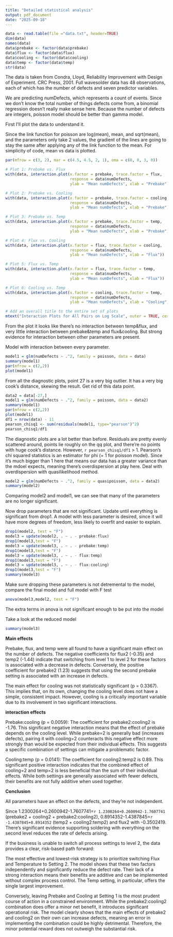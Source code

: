 ---
title: "Detailed statistical analysis"
output: pdf_document
date: "2025-09-18"
---

```{r}
data <- read.table(file ="data.txt", header=TRUE)
dim(data)
names(data)
data$prebake <- factor(data$prebake)
data$flux <- factor(data$flux)
data$cooling <- factor(data$cooling)
data$temp <- factor(data$temp)
str(data)
```
The data is taken from Condra, Lloyd, Reliability Improvement with Design of Experiment.
CRC Press, 2001. Full wavesolder data has 48 observations, each of which has the number of defects
and seven predictor variables. 

We are predicting numDefects, which represents a count of events. Since we don't know the total number of things defects come from, a binomial regression doesn't really make sense here. Because the number of defects are integers, poisson model should be better than gamma model.

First I'll plot the data to understand it.

Since the link function for poisson are log(mean), mean, and sqrt(mean), and the parameters only take 2 values, the gradient of the lines are going to stay the same after applying any of the link function to the mean. For simplicity of code, mean vs data is plotted.

```{r}
par(mfrow = c(3, 2), mar = c(4.5, 4.5, 2, 1), oma = c(0, 0, 3, 0))

# Plot 1: Prebake vs. Flux
with(data, interaction.plot(x.factor = prebake, trace.factor = flux,
                            response = data$numDefects,
                            ylab = "Mean numDefects", xlab = "Prebake"))

# Plot 2: Prebake vs. Cooling
with(data, interaction.plot(x.factor = prebake, trace.factor = cooling,
                            response = data$numDefects,
                            ylab = "Mean numDefects", xlab = "Prebake"))

# Plot 3: Prebake vs. Temp
with(data, interaction.plot(x.factor = prebake, trace.factor = temp,
                            response = data$numDefects,
                            ylab = "Mean numDefects", xlab = "Prebake"))

# Plot 4: Flux vs. Cooling
with(data, interaction.plot(x.factor = flux, trace.factor = cooling,
                            response = data$numDefects,
                            ylab = "Mean numDefects", xlab = "Flux"))

# Plot 5: Flux vs. Temp
with(data, interaction.plot(x.factor = flux, trace.factor = temp,
                            response = data$numDefects,
                            ylab = "Mean numDefects", xlab = "Flux"))

# Plot 6: Cooling vs. Temp
with(data, interaction.plot(x.factor = cooling, trace.factor = temp,
                            response = data$numDefects,
                            ylab = "Mean numDefects", xlab = "Cooling"))

# Add an overall title to the entire set of plots
mtext("Interaction Plots for All Pairs on Log Scale", outer = TRUE, cex = 1.5)
```

From the plot it looks like there's no interaction between temp&flux, and very little interaction between prebake&temp and flux&cooling. But strong evidence for interaction between other parameters are present.

Model with interaction between every parameter.

```{r}
model1 = glm(numDefects ~ .^2, family = poisson, data = data)
summary(model1)
par(mfrow = c(2,2))
plot(model1)
```

From all the diagnostic plots, point 27 is a very big outlier. It has a very big cook's distance, skewing the result. Get rid of this data point.

```{r}
data2 = data[-27,]
model1 = glm(numDefects ~ .^2, family = poisson, data = data2)
summary(model1)
par(mfrow = c(2,2))
plot(model1)
df1 = nrow(data) - 11
pearson_chisq1 <- sum(residuals(model1, type="pearson")^2)
pearson_chisq1/df1
```

The diagnostic plots are a lot better than before. Residuals are pretty evenly scattered around, points lie roughly on the qq plot, and there're no points with huge cook's distance. However, `r pearson_chisq1/df1` $>$ 1. Pearson's chi squared statistics is an estimator for phi (= 1 for poisson model). Since it's much bigger than 1 here that means our data has a greater variance than the mdoel expects, meaning there's overdispersion at play here. Deal with overdispersion with quasilikelihood method.

```{r}
model2 = glm(numDefects ~ .^2, family = quasipoisson, data = data2)
summary(model2)
```

Comparing model2 and model1, we can see that many of the parameters are no longer significant.

Now drop parameters that are not significant. Update until everything is significant from drop1. A model with less parameter is desired, since it will have more degrees of freedom, less likely to overfit and easier to explain.

```{r}
drop1(model2, test = "F")
model3 = update(model2, . ~ . - prebake:flux)
drop1(model3,test = "F")
model3 = update(model3, . ~ . - prebake:temp)
drop1(model3,test = "F")
model3 = update(model3, . ~ . - flux:temp)
drop1(model3,test = "F")
model3 = update(model3, . ~ . - flux:cooling)
drop1(model3,test = "F")
summary(model3)
```

Make sure dropping these parameters is not detremental to the model, compare the final model and full model with F test

```{r}
anova(model3,model2, test = "F")
```

The extra terms in anova is not significant enough to be put into the model

Take a look at the reduced model

```{r}
summary(model3)
```

**Main effects**

Prebake, flux, and temp were all found to have a significant main effect on the number of defects. The negative coefficients for flux2 (-0.35) and temp2 (-1.44) indicate that switching from level 1 to level 2 for these factors is associated with a decrease in defects. Conversely, the positive coefficient for prebake2 (1.23) suggests that using the second prebake setting is associated with an increase in defects.

The main effect for cooling was not statistically significant (p = 0.3367). This implies that, on its own, changing the cooling level does not have a simple, consistent impact. However, cooling is a critically important variable due to its involvement in two significant interactions.

**interaction effects**

Prebake:cooling (p = 0.0059): The coefficient for prebake2:cooling2 is -1.76. This significant negative interaction means that the effect of prebake depends on the cooling level. While prebake=2 is generally bad (increases defects), pairing it with cooling=2 counteracts this negative effect more strongly than would be expected from their individual effects. This suggests a specific combination of settings can mitigate a problematic factor.

Cooling:temp (p = 0.0141): The coefficient for cooling2:temp2 is 0.89. This significant positive interaction indicates that the combined effect of cooling=2 and temp=2 is less beneficial than the sum of their individual effects. While both settings are generally associated with fewer defects, their benefits are not fully additive when used together.

**Conclusion**

All parameters have an effect on the defects, and they're not independent.

Since 1.2300264+0.2600942-1.7607741=`r 1.2300264+0.2600942-1.7607741` (prebake2 + cooling2 + prebake2:cooling2), 0.8914352-1.4387845=`r -1.4387845+0.8914352` (temp2 + cooling2:temp2) and flux2 with -0.3502419. There's significant evidence supporting soldering with everything on the second level reduces the rate of defects arising.

If the business is unable to switch all process settings to level 2, the data provides a clear, risk-based path forward:

The most effective and lowest-risk strategy is to prioritize switching Flux and Temperature to Setting 2. The model shows that these two factors independently and significantly reduce the defect rate. Their lack of a strong interaction means their benefits are additive and can be implemented without complex process control. The Temp setting, in particular, offers the single largest improvement.

Conversely, leaving Prebake and Cooling at Setting 1 is the most prudent course of action in a constrained environment. While the prebake2:cooling2 combination does offer a minor net benefit, it introduces significant operational risk. The model clearly shows that the main effects of prebake2 and cooling2 on their own can increase defects, meaning an error in implementing the combination could be highly detrimental. Therefore, the minor potential reward does not outweigh the substantial risk.